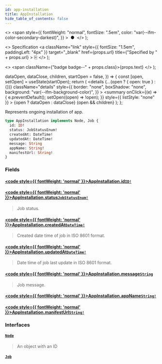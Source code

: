 ```yaml
---
id: app-installation
title: AppInstallation
hide_table_of_contents: false
---
```


  <>
    <span
      style={{
        fontWeight: "normal",
        fontSize: ".5em",
        color: "var(--ifm-color-secondary-darkest)",
      }}
    >
      &nbsp;●&nbsp;
    </span>
  </>
);

  <>
    Specification
    <a
      className="link"
      style={{ fontSize: "1.5em", paddingLeft: "4px" }}
      target="\_blank"
      href={props.url}
      title={"Specified by " + props.url}
    >
      ⎘
    </a>
  </>
);

  <>
    <span className={"badge badge--" + props.class}>{props.text}</span>
  </>
);


  dataOpen,
  dataClose,
  children,
  startOpen = false,
}) => {
  const [open, setOpen] = useState(startOpen);
  return (
    <details
      {...(open ? { open: true } : {})}
      className="details"
      style={{
        border: "none",
        boxShadow: "none",
        background: "var(--ifm-background-color)",
      }}
    >
      <summary
        onClick={(e) => {
          e.preventDefault();
          setOpen((open) => !open);
        }}
        style={{ listStyle: "none" }}
      >
        {open ? dataOpen : dataClose}
      </summary>
      {open && children}
    </details>
  );
};

Represents ongoing installation of app.

```graphql
type AppInstallation implements Node, Job {
  id: ID!
  status: JobStatusEnum!
  createdAt: DateTime!
  updatedAt: DateTime!
  message: String
  appName: String!
  manifestUrl: String!
}
```

### Fields

#### [<code style={{ fontWeight: 'normal' }}>AppInstallation.<b>id</b></code>](#)<Bullet />[`ID!`](../../../api-storefront/miscellaneous/scalars/id) <Badge class="secondary" text="non-null"/> <Badge class="secondary" text="scalar"/>

>

#### [<code style={{ fontWeight: 'normal' }}>AppInstallation.<b>status</b></code>](#)<Bullet />[`JobStatusEnum!`](../../../api-storefront/miscellaneous/enums/job-status-enum) <Badge class="secondary" text="non-null"/> <Badge class="secondary" text="enum"/>

> Job status.

#### [<code style={{ fontWeight: 'normal' }}>AppInstallation.<b>createdAt</b></code>](#)<Bullet />[`DateTime!`](../../../api-storefront/miscellaneous/scalars/date-time) <Badge class="secondary" text="non-null"/> <Badge class="secondary" text="scalar"/>

> Created date time of job in ISO 8601 format.

#### [<code style={{ fontWeight: 'normal' }}>AppInstallation.<b>updatedAt</b></code>](#)<Bullet />[`DateTime!`](../../../api-storefront/miscellaneous/scalars/date-time) <Badge class="secondary" text="non-null"/> <Badge class="secondary" text="scalar"/>

> Date time of job last update in ISO 8601 format.

#### [<code style={{ fontWeight: 'normal' }}>AppInstallation.<b>message</b></code>](#)<Bullet />[`String`](../../../api-storefront/miscellaneous/scalars/string) <Badge class="secondary" text="scalar"/>

> Job message.

#### [<code style={{ fontWeight: 'normal' }}>AppInstallation.<b>appName</b></code>](#)<Bullet />[`String!`](../../../api-storefront/miscellaneous/scalars/string) <Badge class="secondary" text="non-null"/> <Badge class="secondary" text="scalar"/>

>

#### [<code style={{ fontWeight: 'normal' }}>AppInstallation.<b>manifestUrl</b></code>](#)<Bullet />[`String!`](../../../api-storefront/miscellaneous/scalars/string) <Badge class="secondary" text="non-null"/> <Badge class="secondary" text="scalar"/>

>

### Interfaces

#### [`Node`](../../../api-storefront/miscellaneous/interfaces/node) <Badge class="secondary" text="interface"/>

> An object with an ID

#### [`Job`](../../../api-storefront/miscellaneous/interfaces/job) <Badge class="secondary" text="interface"/>

>
